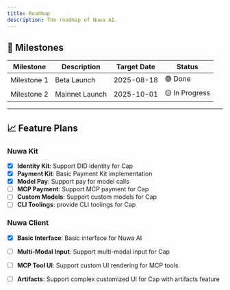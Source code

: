 ```yaml
---
title: Roadmap
description: The roadmap of Nuwa AI.
---
```



## 🧭 Milestones

| Milestone | Description | Target Date | Status |
|----------|-------------|-------------|--------|
| Milestone 1 | Beta Launch | 2025-08-18 | 🟢 Done |
| Milestone 2 | Mainnet Launch | 2025-10-01 | 🟡 In Progress |



---

## 📈 Feature Plans


### Nuwa Kit

- [x] **Identity Kit**: Support DID identity for Cap
- [x] **Payment Kit**: Basic Payment Kit implementation
- [x] **Model Pay**: Support pay for model calls
- [ ] **MCP Payment**: Support MCP payment for Cap
- [ ] **Custom Models**: Support custom models for Cap
- [ ] **CLI Toolings**: provide CLI toolings for Cap

### Nuwa Client

- [x] **Basic Interface**: Basic interface for Nuwa AI
- [ ] **Multi-Modal Input**: Support multi-modal input for Cap
- [ ] **MCP Tool UI**: Support custom UI rendering for MCP tools
- [ ] **Artifacts**: Support complex customized UI for Cap with artifacts feature


